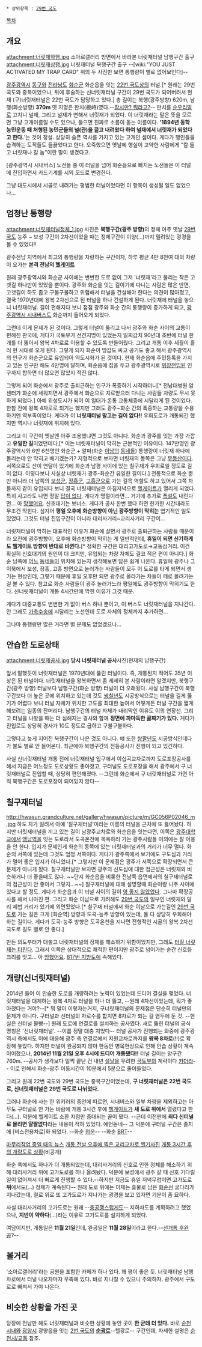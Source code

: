  * 상위항목 : [[29번 국도]]

[[목차]]
== 개요 ==
attachment:너릿재하행.jpg
소아르갤러리 방면에서 바라본 너릿재터널 남행구간 출구
attachment:너릿재상행.jpg
너릿재터널 북행구간 출구
--[wiki:"YOU JUST ACTIVATED MY TRAP CARD" 위의 두 사진만 보면 통행량이 별로 없어보인다]--

[[광주광역시]] [[동구(광주)|동구]]와 [[전라남도]] [[화순군]] 화순읍을 잇는 [[22번 국도]]상의 터널.[* 원래는 29번 국도와 중복이었으나, 뒤에 후술하는 신너릿재터널 구간이 29번 국도가 되어버려서 현재 (구)너릿재터널은 22번 국도가 담당하고 있다.] 총 길이는 북행(광주방향) 620m, 남행(화순방향) '''370m'''
옛 지명은 판치(板峙)였다.--[[판치라|잠시만? 뭐라고?]]-- 판치를 [[순우리말]]로 고치니 널재, 그리고 널재가 변해서 너릿재가 되었다. 이 너릿재라는 말은 뜻을 모르면 그냥 고개이름일 수도 있으나, 들으면 진짜로 소름이 돋는 이름이다. ''''1894년 동학 농민운동 때 처형된 농민군들의 널(관)을 끌고 내려왔다 하여 널재에서 너릿재가 되었다고 한다.''''는 것이 정설. 상당히 슬픈 역사를 가지고 있는 고개인 셈이다. 게다가 행인들을 습격하는 도적들도 들끓었다고 한다. 오죽했으면 옛날에 행실이 고약한 사람에게 "칼 들고 너릿재나 갈 놈"이란 말이 생겼다고.

[광주광역시 시내버스] 노선들 중 이 터널을 넘어 화순읍으로 빠지는 노선들은 이 터널에 진입하면서 카드기계를 시외 모드로 변경한다.

그냥 대도시에서 시골로 내려가는 평범한 터널이었다면 이 항목이 생성될 일도 없었으나...

== 엄청난 통행량 ==
attachment:너릿재터널정체_1.jpg
사진은 '''북행구간(광주 방향)'''의 정체
아주 옛날 [[29번 국도]] 능주 ~ 보성 구간이 2차선이었을 때는 정체구간이 이양(...)까지 밀려있는 광경을 볼 수 있었다!!

광주전남 지역에서 최고의 통행량을 자랑하는 구간이자, 하루 평균 4만 8천여 대의 차량이 오가는 '''본격 전남의 [[헬게이트]]''' 

원래 광주광역시와 화순군 사이에는 변변한 도로 없이 그저 '너릿재'라고 불리는 작은 고갯길 하나만이 있었을 뿐이다. 광주와 화순을 잇는 길이기에 다니는 사람은 많은 반면, 고갯길이 하도 좁고 구불구불하고 위험해서 터널을 건설해야 한다는 의견이 많아졌고, 결국 1970년대에 왕복 2차선으로 된 터널을 하나 건설하게 된다. 너릿재에 터널을 놓으니 너릿재터널. 길이 편해지다 보니 점점 광주와 화순 간의 통행량이 증가하게 되고, [[광주광역시 시내버스]]도 화순까지 들어오게 되었다.

그런데 이게 문제가 된 것이다. 그렇게 터널이 뚫리고 나서 광주와 화순 사이의 교통이 편해진 판국에, 게다가 국토부가 선견지명이 있었는지 일찌감치 90년대 초반에 터널 한 개를 더 뚫어서 왕복 4차로로 이용할 수 있도록 만들어줬다. 그리고 개통 이후 세월이 흘러 현 시대로 오게 된다. 그렇게 되자 화순이 땅값도 싸고 공기도 좋고 해서 광주광역시의 인구가 화순군으로 유입되어 역도시화가 된 것이다. 현재 화순읍에 주민등록을 가지고 있는 인구만 해도 4만명에 달하며, 화순읍에 집을 두고 광주광역시로 [[위장전입]]된 인구까지 합하면 더 많으면 많았지 적진 않다.

그렇게 되어 화순에서 광주로 출퇴근하는 인구가 폭증하기 시작하더니[* 전남대병원 암센터가 화순에 세워지면서 광주에서 화순으로 치료받으러 다니는 사람들 차량도 무시 못하게 되었다.] 아예 위성도시가 되어 이 일대가 온통 교통체증에 시달리게 된 것이었다. 한참 전에 왕복 4차로로 되기는 했지만 그래도 광주~화순 간의 폭증하는 교통량을 수용하기엔 역부족이었다. 게다가 이 '''너릿재터널 말고는 길이 없다!!''' 우회도로가 개통되긴 했지만 역시나 너릿재에 위치해 있다.

그리고 이 구간이 옛날엔 아주 조용했냐면 그것도 아니다. 화순과 광주를 잇는 가장 가깝고 '''유일한 길'''이었던데다,[* 이는 너릿재터널이 막히는 근본적인 이유이다. 147만명인 광주광역시와 6만 6천명인 화순군 + 알파(화순 [[장흥군|이남의]] [[보성군|동네]][[고흥군|들]]) 통행량이 너릿재 하나에 몰리는데 안 막히고 배기겠는가? 지형적으로 보자면 너릿재의 동쪽은 그냥 [[무등산]]이다. 서쪽으로도 산이 연달아 있기에 화순과 남평 사이에 있는 칠구재가 우회로일 정도로 길이 없다. 이렇다보니 사실상 너릿재가 광주-화순간 유일한 길이다.] 전통적으로 화순 뿐만 아니라 더 남쪽의 [[보성군]], [[장흥군]], [[고흥군]]으로 가는 길목 역할도 하고 있어서 그쪽 차들까지 같이 유입되다 보니 결국 너릿재터널은 아침저녁으로 [[헬게이트]]가 열리게 되었다. 특히 사고라도 나면 정말 [[답이 없다]]. 게다가 명절이라면... 거기에 추가로 [[폭설]]도 내린다면... 아 [[망했어요]]. 신호대기는 보너스. 게다가 공사 한번 했다 하면 한가한 시간대라도 무조건 막힌다. 심지어 '''평일 오후에 화순방향이 아닌 광주방향이 막히는''' 엽기적인 일도 있었다. 그것도 터널 진입구간이 아니라 대리사거리~교리사거리 구간이...

너릿재터널이 막히는 대표적인 이유가 화순에 살면서 광주로 출퇴근하는 사람들 때문이라 오전에 광주방향이, 오후에 화순방향이 막히는 게 일반적인데, '''휴일이 되면 신기하게도 헬게이트 방향이 반대로 바뀐다.'''[* 정확한 구간은 대리고가도로→교동삼거리. 이건 확실히 신호대기의 원인이 더 크지만, 유입되는 차량 자체도 결코 적은 편이 아니다.] 화순 남쪽에 [[장흥군|어느]] [[보성군|동네]][[고흥군|들]]이 위치해 있는지 생각해보면 답은 쉽게 나온다. 휴일에 광주나 그 이북에서 보성, 장흥, 고흥 방면으로 놀러가는 사람들이 모두 이 도로를 타게 되면서 생기는 현상인데, 그렇기 때문에 휴일 오후만 되면 광주로 올라가는 차들이 떼로 몰려가는 걸 볼 수 있다. 참고로 화순 사람들이 광주 놀러가느라 평일에도 광주방향이 막히기도 한다. 신너릿재터널이 개통 4시간만에 막힌 이유가 그것 때문.

게다가 대중교통도 변변한 거 없이 버스 하나 뿐이고, 이 버스도 너릿재터널을 지나간다. 안 그래도 [[가축수송]]에 시달리는 노선인데 도로 자체의 정체까지 추가하면...

그나마 통행량만 많은 거라면 별 문제도 없었겠으나...

== 안습한 도로상태 ==
attachment:너릿재공사.jpg
'''당시 너릿재터널 공사'''사진(현재의 남행구간)

앞서 말했듯이 너릿재터널은 1970년대에 뚫린 터널이다. 즉, 개통된지 적어도 35년 이상은 된 터널이다. 너릿재터널을 왕복하면서 좀 세세히 본 사람이라면 알겠지만, 북행구간(광주 방향) 터널보다 남행구간(화순 방향) 터널이 더 오래됬다. 사실 남행구간이 북행구간보다 더 높은 곳에 위치하고 있는데 것도 [[쌍팔년도|쌍칠년도]] 시공방식으로는 터널을 길게 뚫기가 어렵다 보니 터널 자체가 위치한 고도를 최대한 높여서 어떻게든 터널 구간을 짧게 해보려는 일종의 잔머리다. 남행구간의 터널 자체가 내리막인 이유도 이의 연장선. 그리고 터널을 나왔을 때는 더 심해지는 경사와 함께 '''정면에 까마득한 골짜기가 있다.''' 게다가 진입로도 상당히 경사가 10도 정도로 급하고 구불구불하다.

그렇다고 늦게 지어진 북행구간이 나은 것도 아니다. 얘 또한 [[쌍팔년도]] 시공방식인데다가 불도 별로 안 들어온다. 최근에야 북행구간의 전등공사가 진행이 되고 있긴하다. 

사실 신너릿재터널 개통 전에 너릿재터널 입구에서 이십곡교차로까지 도로포장공사를 해서 지금은 어느정도 도로상황도 좋아졌고, 구터널도 도로포장을 해서 광주에서 구 너릿재터널로 진입할 때, 상당히 편안해졌다. --그런데 화순에서 구 너릿재터널로 가면 아직 북행구간은 도로포장이 되어있지 않다--

== 칠구재터널 ==
http://hwasun.grandculture.net/gallery/hwasun/picture/m/GC056P02046_m.jpg
하도 차가 밀려서 아예 '칠구재터널'이라는 이름의 터널을 근처에 또 뚫어놨다. 하지만 너릿재터널을 끼고 있는 길이 남광주교차로와 화순읍을 잇는다면, 이쪽은 [[광주대학교]]에서 [[앵남역]]을 잇는 도로라서 도곡온천에 목욕하러 가는 광주사람들 이외에는 잘 이용을 안 한다. 입지가 문제인게 화순의 동쪽에 있는 너릿재터널과의 거리가 너무 멀다. 화순의 서쪽에 있는데 그것도 엄청 서쪽이다. 게다가 광주쪽에서 보기에도 구도심과 거리가 멀어 좋은 입지가 아니었다.[* 그렇지만 이 문제점은 광주가 서쪽으로 확장되면서 큰 문제가 아니게 됬다. 칠구재터널만 보자면 광주의 신도심에 대한 접근성은 너릿재와 비슷하거나 더 좋을때도 많다. ~~단지 화순읍을 비롯한 전남쪽 읍면에서의 칠구재터널로의 접근성이 안 좋아서 그렇지...~~] 칠구재터널에 대해 설명할때 화순이랑 나주 사이에 있다고 할 정도. 게다가 화순읍과 이 터널 사이의 길이 [[영 좋지 않다|영 좋지 않았었다]]. 그나마 확장공사를 해서 나아진 편. 그리고 화순 이남으로 가려해도 [[29번 국도]]의 일부인 너릿재와 달리 제법 거리가 있기에 외면됬었다.[* 칠구재 터널에서 화순 이남으로 가는길인 [[29번 국도]]로 가는 길은 크게 [화순역] 방향과 도곡-능주 방향이 있는데, 둘 다 상당히 우회해야 하는 길이다. 게다가 도곡-능주 방향은 도곡온천을 지나면 전형적인 시골의 왕복 2차선 국도로 길도 별로 안 좋다.]

만든 의도부터가 대놓고 너릿재터널의 정체를 해소하기 위함이었지만, 그래도 [[내려갈 팀은 내려간다|터질 너릿재는 터진다]]. 그래서 이쪽은 상대적으로 쾌적한 편이지만 광주로 넘어가는 순간 신호등크리를 맞고... 아 [[망했어요]]. [[817번 지방도]]에 속해있다.

== 개량(신너릿재터널) ==
2014년 들어 이 안습한 도로를 개량하려는 노력이 있었는데 드디어 결실을 맺었다. 너릿재터널을 대체하는 왕복 4차로 터널을 하나 더 뚫고, --원래 4차선이었는데, 뭐가 좋아졌다는 거야?--[* 뭐 말이 이렇자는거지, 구너릿재터널의 문제점은 단순히 터널만의 문제가 아니다. 구터널과 신터널의 차로수를 합치면 8차로가 되는 걸 염두에 둔 것. --현실은 신터널 몰빵--] 원래 도로에 연결로를 설치하는 공사였다. 새로 뚫린 터널의 공식 명칭은 '신너릿재터널'. --이름 정말 대충 지었다-- 터널 공사가 진행되는 와중에 광주광역시 측에서도 이에 대응해 광주 측 연결로에서 지원교차로까지를 '''왕복 8차로'''(!!)로 확장해 놓았다. 하지만 터널이 완공되지 않아 한동안 병목현상으로 인해 안습 상황이 계속 이어졌으나, '''2014년 11월 21일 오후 4시에 드디어 개통됐다!!''' 터널 길이는 양구간 760m. --공사가 생각보다 일찍 끝난 건 내년 [[설날]]을 우려한 [[국토부]]의 계략이다 [[카더라]]-- 이로 인해서 화순-광주 이동시간이 10분에서 5분으로 줄어들었다.

그리고 원래 22번 국도와 29번 국도는 중복구간이었는데, '''구 너릿재터널은 22번 국도로, 신너릿재터널은 29번 국도로 나뉘었다.''' 

그러나 화순에 사는 한 위키러의 증언에 따르면, 시내버스와 일부 차량을 제외하고는 아무도 구터널로 안 가는 바람에 개통 3시간 후에 [[헬게이트]]가 '''새 도로 위에서''' 열렸다고 한다(...). 덕분에 헬게이트 소환 지점만 증대되는 꼴이 됐다. --근데 이전판에 '''죄다 신터널로 몰리면 얄짤없다'''라는 내용이 적혀 있었다. 예언돋네-- 그 덕분에 구터널 구간은 졸지에 [버스전용차로]화 되었다. --화순 [[첩운]]-- --화순 [[BRT]]--

[http://www.youtube.com/watch?v=K5QLkGtvaa4 마무리작업 중일 때의 뉴스]
[http://www.newsis.com/pict_detail/view.html?pict_id=NISI20141120_0010369731 개통 전날 오후에 찍은 교리교차로 헬기사진]
[http://yhh4361.blog.me/220188189225 개통 3시간 후의 개량도로 상황](비공개)

화순 쪽에서도 하나가 더 개통되었는데, 대리사거리의 신호로 인한 정체를 해소하기 위해 대리사거리 위에 고가도로를 하나 올려놨다. 덕분에 보성에서 광주 갈 때 신호 기다릴 일이 없어져서 더 빠르게 진행할 수 있다.--하지만 지금도 휴일 저녁무렵이면 고가도로 '''위'''에서도(...) 정체가 계속된다-- 원래 도로 위에는 이제는 흉물로 남은 [[화순선]] 굴다리가 지나갔는데, 철로 위로 또 고가도로가 지나가는 광경을 보고 있자면 기분이 좀 묘하다.

사실 대리사거리의 고가도로는 원래 --[[충공깽]]스럽게도-- 지하차도를 계획하려고 했었으나, '''지반이 약하다'''(...)라는 이유로 고가도로를 설치하게 되었다.

여담이지만, 개통일은 '''11월 21일'''인데, 완공일은 '''11월 28일'''이라고 한다.--[[선개통 후완공]]?--
== 볼거리 ==
'소아르갤러리'라는 공원을 포함한 카페가 하나 있다. 꽤 평이 좋은 듯. 너릿재터널 남행차로에서 터널 나오자마자 우측에 있다. 바로 지나칠 수 있으니 주의하자. 광주에서 구도로로 빠져서 가야 나온다.

== 비슷한 상황을 가진 곳 ==
당장에 전남만 해도 너릿재터널과 비슷한 상황에 놓인 곳이 '''한 군데 더 있다.''' 바로 [[순천시]]내와 [[광양시]] 광양읍을 잇는 [[2번 국도]]의 '''[[순광로]]'''--헬광로-- 구간인데, 자세한 설명은 [[순천시/교통]] 참조.
